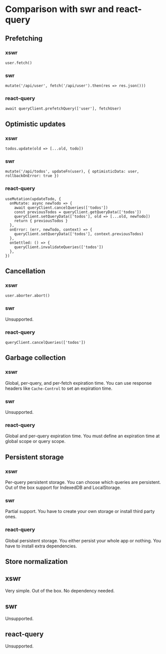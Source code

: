 # Comparison with swr and react-query

## Prefetching

### xswr

```tsx
user.fetch()
```

### swr

```tsx
mutate('/api/user', fetch('/api/user').then(res => res.json()))
```

### react-query

```tsx
await queryClient.prefetchQuery(['user'], fetchUser)
```

## Optimistic updates

### xswr

```tsx
todos.update(old => [...old, todo])
```

### swr

```tsx
mutate('/api/todos', updateFn(user), { optimisticData: user, rollbackOnError: true })
```

### react-query

```tsx
useMutation(updateTodo, {
  onMutate: async newTodo => {
    await queryClient.cancelQueries(['todos'])
    const previousTodos = queryClient.getQueryData(['todos'])
    queryClient.setQueryData(['todos'], old => [...old, newTodo])
    return { previousTodos }
  },
  onError: (err, newTodo, context) => {
    queryClient.setQueryData(['todos'], context.previousTodos)
  },
  onSettled: () => {
    queryClient.invalidateQueries(['todos'])
  },
})
```

## Cancellation

### xswr

```tsx
user.aborter.abort()
```

### swr

Unsupported.

### react-query

```tsx
queryClient.cancelQueries(['todos'])
```

## Garbage collection

### xswr

Global, per-query, and per-fetch expiration time. You can use response headers like `Cache-Control` to set an expiration time.

### swr

Unsupported.

### react-query

Global and per-query expiration time. You must define an expiration time at global scope or query scope.

## Persistent storage

### xswr

Per-query persistent storage. You can choose which queries are persistent. Out of the box support for IndexedDB and LocalStorage.

### swr

Partial support. You have to create your own storage or install third party ones.

### react-query

Global persistent storage. You either persist your whole app or nothing. You have to install extra dependencies.

## Store normalization

## xswr

Very simple. Out of the box. No dependency needed.

## swr

Unsupported.

## react-query

Unsupported.